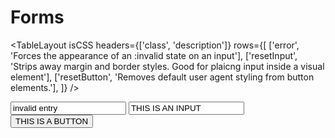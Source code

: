 
<Meta title="Style Utilities/Forms"  />

# Forms

<TableLayout
  isCSS
  headers={['class', 'description']}
  rows={[
    ['error', 'Forces the appearance of an :invalid state on an input'],
    ['resetInput', 'Strips away margin and border styles. Good for plaicng input inside a visual element'],
    ['resetButton', 'Removes default user agent styling from button elements.'],
  ]} 
/>

<div>
  <Item label="error"><input class="error" value="invalid entry" /></Item>
  <Item label="resetInput"><input class="resetInput" value="THIS IS AN INPUT" style={{ textAlign: "center" }}/></Item>
  <Item label="resetButton"><button class="resetButton">THIS IS A BUTTON</button></Item>
</div>
